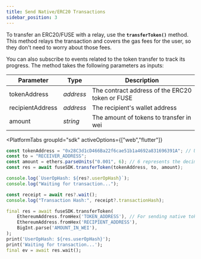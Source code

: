 ```yaml
---
title: Send Native/ERC20 Transactions
sidebar_position: 3
---
```



To transfer an ERC20/FUSE with a relay, use the **`transferToken()`** method. This method relays the transaction and covers the gas fees for the user, so they don't need to worry about those fees.

You can also subscribe to events related to the token transfer to track its progress. The method takes the following parameters as inputs:

| Parameter        | Type      | Description                                     |
| ---------------- | --------- | ----------------------------------------------- |
| tokenAddress     | _address_ | The contract address of the ERC20 token or FUSE |
| recipientAddress | _address_ | The recipient's wallet address                  |
| amount           | _string_  | The amount of tokens to transfer in wei         |

<PlatformTabs
	groupId="sdk"
	activeOptions={["web","flutter"]}
>
<PlatformTabItem value="web">

```typescript
const tokenAddress = "0x28C3d1cD466Ba22f6cae51b1a4692a831696391A"; // USDC Token address
const to = "RECEIVER_ADDRESS";
const amount = ethers.parseUnits("0.001", 6); // 6 represents the decimals of USDC token in the [contract](https://explorer.fuse.io/address/0x28C3d1cD466Ba22f6cae51b1a4692a831696391A?tab=read_contract)
const res = await fuseSDK.transferToken(tokenAddress, to, amount);

console.log(`UserOpHash: ${res?.userOpHash}`);
console.log("Waiting for transaction...");

const receipt = await res?.wait();
console.log("Transaction Hash:", receipt?.transactionHash);
```

</PlatformTabItem>

<PlatformTabItem value="flutter">

```dart
final res = await fuseSDK.transferToken(
    EthereumAddress.fromHex('TOKEN_ADDRESS'), // For sending native token, use '0xEeeeeEeeeEeEeeEeEeEeeEEEeeeeEeeeeeeeEEeE'
    EthereumAddress.fromHex('RECIPIENT_ADDRESS'),
    BigInt.parse('AMOUNT_IN_WEI'),
);
print('UserOpHash: ${res.userOpHash}');
print('Waiting for transaction...');
final ev = await res.wait();
```

</PlatformTabItem>
</PlatformTabs>

